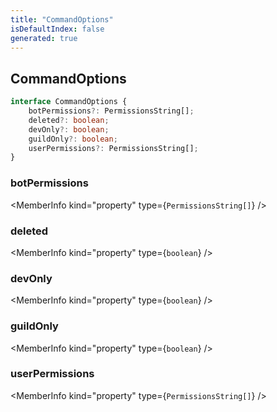 ```yaml
---
title: "CommandOptions"
isDefaultIndex: false
generated: true
---
```



<!-- This file was generated from the CommandKit source. Do not modify. Instead, re-run the "docgen" script -->


## CommandOptions

<GenerationInfo sourceFile="packages/legacy/src/loadLegacyCommands.ts" sourceLine="27" packageName="@commandkit/legacy" />



```ts title="Signature"
interface CommandOptions {
    botPermissions?: PermissionsString[];
    deleted?: boolean;
    devOnly?: boolean;
    guildOnly?: boolean;
    userPermissions?: PermissionsString[];
}
```

<div className="members-wrapper">

### botPermissions

<MemberInfo kind="property" type={`PermissionsString[]`}   />


### deleted

<MemberInfo kind="property" type={`boolean`}   />


### devOnly

<MemberInfo kind="property" type={`boolean`}   />


### guildOnly

<MemberInfo kind="property" type={`boolean`}   />


### userPermissions

<MemberInfo kind="property" type={`PermissionsString[]`}   />




</div>
